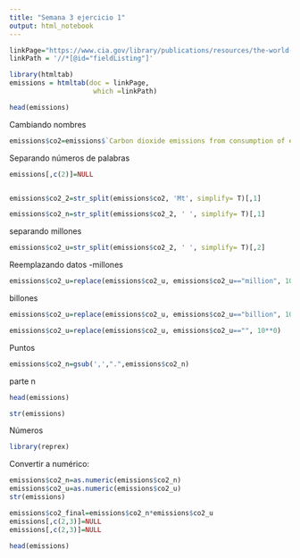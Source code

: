 ---
title: "Semana 3 ejercicio 1"
output: html_notebook
---




```{r}
linkPage="https://www.cia.gov/library/publications/resources/the-world-factbook/fields/274.html" 
linkPath = '//*[@id="fieldListing"]'

library(htmltab)
emissions = htmltab(doc = linkPage, 
                     which =linkPath) 

```


```{r}
head(emissions)
```

Cambiando nombres
```{r}
emissions$co2=emissions$`Carbon dioxide emissions from consumption of energy` 
```



Separando números de palabras
```{r}

emissions[,c(2)]=NULL


emissions$co2_2=str_split(emissions$co2, 'Mt', simplify= T)[,1]

emissions$co2_n=str_split(emissions$co2_2, ' ', simplify= T)[,1]
```

separando millones
```{r}
emissions$co2_u=str_split(emissions$co2_2, ' ', simplify= T)[,2]
```

Reemplazando datos
-millones
```{r}
emissions$co2_u=replace(emissions$co2_u, emissions$co2_u=="million", 10**6)
```

billones
```{r}
emissions$co2_u=replace(emissions$co2_u, emissions$co2_u=="billion", 10**9)
```

```{r}
emissions$co2_u=replace(emissions$co2_u, emissions$co2_u=="", 10**0)
```

Puntos
```{r}
emissions$co2_n=gsub(',',".",emissions$co2_n) 
```


parte n
```{r}
head(emissions)
```

```{r}
str(emissions)
```

Números
```{r}
library(reprex)

```

Convertir a numérico:
```{r}
emissions$co2_n=as.numeric(emissions$co2_n)
emissions$co2_u=as.numeric(emissions$co2_u)
str(emissions)
```

```{r}
emissions$co2_final=emissions$co2_n*emissions$co2_u
emissions[,c(2,3)]=NULL
emissions[,c(2,3)]=NULL
```

```{r}
head(emissions)
```

